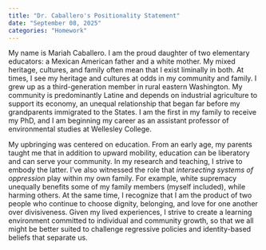 ```yaml
---
title: "Dr. Caballero's Positionality Statement"
date: "September 08, 2025"
categories: "Homework"
---
```


My name is Mariah Caballero. I am the proud daughter of two elementary educators: a Mexican American father and a white mother. My mixed heritage, cultures, and family often mean that I exist liminally in both. At times, I see my heritage and cultures at odds in my community and family. I grew up as a third-generation member in rural eastern Washington. My community is predominantly Latine and depends on industrial agriculture to support its economy, an unequal relationship that began far before my grandparents immigrated to the States. I am the first in my family to receive my PhD, and I am beginning my career as an assistant professor of environmental studies at Wellesley College.  

My upbringing was centered on education. From an early age, my parents taught me that in addition to upward mobility, education can be liberatory and can serve your community. In my research and teaching, I strive to embody the latter. I’ve also witnessed the role that *intersecting systems of oppression* play within my own family. For example, white supremacy unequally benefits some of my family members (myself included), while harming others. At the same time, I recognize that I am the product of two people who continue to choose dignity, belonging, and love for one another over divisiveness. Given my lived experiences, I strive to create a learning environment committed to individual and community growth, so that we all might be better suited to challenge regressive policies and identity-based beliefs that separate us. 

